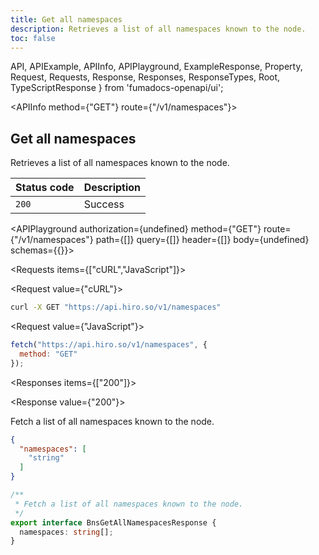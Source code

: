 ```yaml
---
title: Get all namespaces
description: Retrieves a list of all namespaces known to the node.
toc: false
---
```


  API,
  APIExample,
  APIInfo,
  APIPlayground,
  ExampleResponse,
  Property,
  Request,
  Requests,
  Response,
  Responses,
  ResponseTypes,
  Root,
  TypeScriptResponse
} from 'fumadocs-openapi/ui';

<Root>

<API>

<APIInfo method={"GET"} route={"/v1/namespaces"}>

## Get all namespaces

Retrieves a list of all namespaces known to the node.

| Status code | Description |
| :------ | :------ |
| `200` | Success |

<APIPlayground authorization={undefined} method={"GET"} route={"/v1/namespaces"} path={[]} query={[]} header={[]} body={undefined} schemas={{}}>

</APIPlayground>

</APIInfo>

<APIExample>

<Requests items={["cURL","JavaScript"]}>

<Request value={"cURL"}>

```bash
curl -X GET "https://api.hiro.so/v1/namespaces"
```

</Request>

<Request value={"JavaScript"}>

```js
fetch("https://api.hiro.so/v1/namespaces", {
  method: "GET"
});
```

</Request>

</Requests>

<Responses items={["200"]}>

<Response value={"200"}>

Fetch a list of all namespaces known to the node.

<ResponseTypes>

<ExampleResponse>

```json
{
  "namespaces": [
    "string"
  ]
}
```

</ExampleResponse>

<TypeScriptResponse>

```ts
/**
 * Fetch a list of all namespaces known to the node.
 */
export interface BnsGetAllNamespacesResponse {
  namespaces: string[];
}
```

</TypeScriptResponse>

</ResponseTypes>

</Response>

</Responses>

</APIExample>

</API>

</Root>
